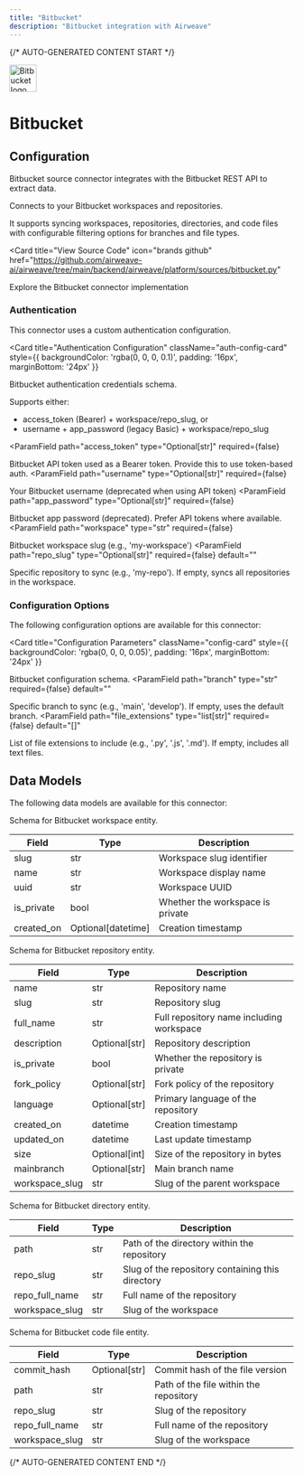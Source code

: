 ```yaml
---
title: "Bitbucket"
description: "Bitbucket integration with Airweave"
---
```


{/* AUTO-GENERATED CONTENT START */}



<div className="connector-header" style={{ display: 'flex', alignItems: 'center', gap: '12px', marginBottom: '24px' }}>
  <img src="icon.svg" alt="Bitbucket logo" width="48" height="48" className="connector-icon" />
  <h1 style={{ margin: 0 }}>Bitbucket</h1>
</div>

## Configuration

Bitbucket source connector integrates with the Bitbucket REST API to extract data.

Connects to your Bitbucket workspaces and repositories.

It supports syncing workspaces, repositories, directories,
and code files with configurable filtering options for branches and file types.

<Card
  title="View Source Code"
  icon="brands github"
  href="https://github.com/airweave-ai/airweave/tree/main/backend/airweave/platform/sources/bitbucket.py"
>
  Explore the Bitbucket connector implementation
</Card>

### Authentication

This connector uses a custom authentication configuration.

<Card
  title="Authentication Configuration"
  className="auth-config-card"
  style={{ backgroundColor: 'rgba(0, 0, 0, 0.1)', padding: '16px', marginBottom: '24px' }}
>

Bitbucket authentication credentials schema.

Supports either:
- access_token (Bearer) + workspace/repo_slug, or
- username + app_password (legacy Basic) + workspace/repo_slug

<ParamField
  path="access_token"
  type="Optional[str]"
  required={false}
>
  Bitbucket API token used as a Bearer token. Provide this to use token-based auth.
</ParamField>
<ParamField
  path="username"
  type="Optional[str]"
  required={false}
>
  Your Bitbucket username (deprecated when using API token)
</ParamField>
<ParamField
  path="app_password"
  type="Optional[str]"
  required={false}
>
  Bitbucket app password (deprecated). Prefer API tokens where available.
</ParamField>
<ParamField
  path="workspace"
  type="str"
  required={false}
>
  Bitbucket workspace slug (e.g., 'my-workspace')
</ParamField>
<ParamField
  path="repo_slug"
  type="Optional[str]"
  required={false}
  default=""
>
  Specific repository to sync (e.g., 'my-repo'). If empty, syncs all repositories in the workspace.
</ParamField>
</Card>

### Configuration Options

The following configuration options are available for this connector:

<Card
  title="Configuration Parameters"
  className="config-card"
  style={{ backgroundColor: 'rgba(0, 0, 0, 0.05)', padding: '16px', marginBottom: '24px' }}
>

Bitbucket configuration schema.
<ParamField
  path="branch"
  type="str"
  required={false}
  default=""
>
  Specific branch to sync (e.g., 'main', 'develop'). If empty, uses the default branch.
</ParamField>
<ParamField
  path="file_extensions"
  type="list[str]"
  required={false}
  default="[]"
>
  List of file extensions to include (e.g., '.py', '.js', '.md'). If empty, includes all text files.
</ParamField>
</Card>

## Data Models

The following data models are available for this connector:

<Accordion title="BitbucketWorkspaceEntity">

Schema for Bitbucket workspace entity.

| Field | Type | Description |
|-------|------|-------------|
| slug | str | Workspace slug identifier |
| name | str | Workspace display name |
| uuid | str | Workspace UUID |
| is_private | bool | Whether the workspace is private |
| created_on | Optional[datetime] | Creation timestamp |

</Accordion>
<Accordion title="BitbucketRepositoryEntity">

Schema for Bitbucket repository entity.

| Field | Type | Description |
|-------|------|-------------|
| name | str | Repository name |
| slug | str | Repository slug |
| full_name | str | Full repository name including workspace |
| description | Optional[str] | Repository description |
| is_private | bool | Whether the repository is private |
| fork_policy | Optional[str] | Fork policy of the repository |
| language | Optional[str] | Primary language of the repository |
| created_on | datetime | Creation timestamp |
| updated_on | datetime | Last update timestamp |
| size | Optional[int] | Size of the repository in bytes |
| mainbranch | Optional[str] | Main branch name |
| workspace_slug | str | Slug of the parent workspace |

</Accordion>
<Accordion title="BitbucketDirectoryEntity">

Schema for Bitbucket directory entity.

| Field | Type | Description |
|-------|------|-------------|
| path | str | Path of the directory within the repository |
| repo_slug | str | Slug of the repository containing this directory |
| repo_full_name | str | Full name of the repository |
| workspace_slug | str | Slug of the workspace |

</Accordion>
<Accordion title="BitbucketCodeFileEntity">

Schema for Bitbucket code file entity.

| Field | Type | Description |
|-------|------|-------------|
| commit_hash | Optional[str] | Commit hash of the file version |
| path | str | Path of the file within the repository |
| repo_slug | str | Slug of the repository |
| repo_full_name | str | Full name of the repository |
| workspace_slug | str | Slug of the workspace |

</Accordion>




{/* AUTO-GENERATED CONTENT END */}
